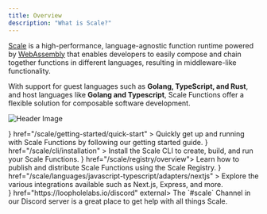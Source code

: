 ```yaml
---
title: Overview
description: "What is Scale?"
---
```


[Scale](https://github.com/loopholelabs/scale) is a high-performance, language-agnostic function runtime powered by [WebAssembly](https://webassembly.org) that enables developers to
easily compose and chain together functions in different languages, resulting in middleware-like functionality.

With support for guest languages such as **Golang, TypeScript, and Rust**, and host languages like **Golang and Typescript**, Scale Functions offer a
flexible solution for composable software development.

![Header Image](/images/scale-header.png)

<Cards>
    <Card
        title="Getting Started"
        icon={<TimerIcon />}
        href="/scale/getting-started/quick-start"
    >
        Quickly get up and running with Scale Functions by following our getting started guide.
    </Card>
    <Card
        title="CLI"
        icon={<TerminalSquareIcon/>}
        href="/scale/cli/installation"
    >
        Install the Scale CLI to create, build, and run your Scale Functions.
    </Card>
    <Card
        title="Registry"
        icon={<CloudIcon />}
        href="/scale/registry/overview">
        Learn how to publish and distribute Scale Functions using the Scale Registry.
    </Card>
    <Card
        title="Integrations"
        icon={<PlugIcon/>}
        href="/scale/languages/javascript-typescript/adapters/nextjs"
    >
        Explore the various integrations available such as Next.js, Express, and more.
    </Card>
</Cards>
<br/>
<Card
    title="Join Our Discord"
    icon={<FontAwesomeIcon icon={faDiscord} className="w-5 h-5"/>}
    href="https://loopholelabs.io/discord" external>
    The `#scale` Channel in our Discord server is a great place to get help
    with all things Scale.
</Card>
